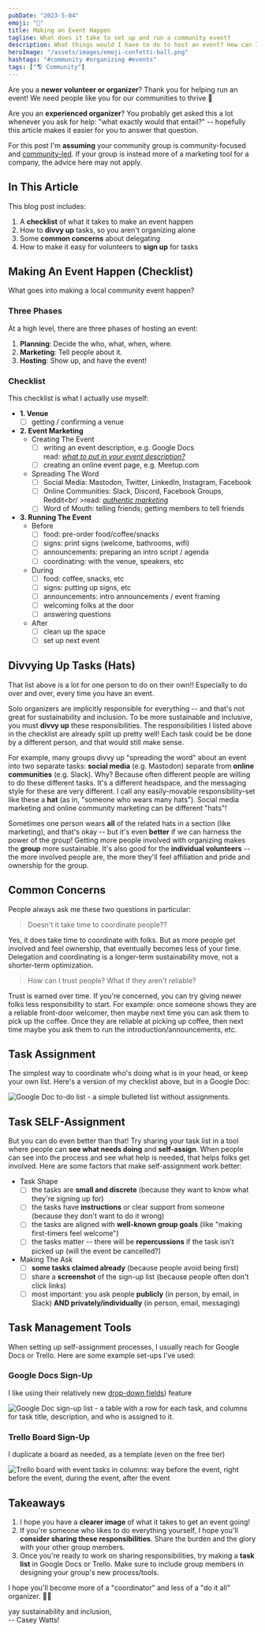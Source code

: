 ```yaml
---
pubDate: "2023-5-04"
emoji: "🎊"
title: Making an Event Happen
tagline: What does it take to set up and run a community event?
description: What things would I have to do to host an event? How can I divvy up tasks so I'm not doing it all myself? Once people want to help, how can I make it easy for them to sign up for tasks?
heroImage: "/assets/images/emoji-confetti-ball.png"
hashtags: "#community #organizing #events"
tags: ["🌎 Community"]
---
```


Are you a **newer volunteer or organizer**? Thank you for helping run an event! We need people like you for our communities to thrive 🙏

Are you an **experienced organizer**? You probably get asked this a lot whenever you ask for help: "what exactly would that entail?" -- hopefully this article makes it easier for you to answer that question.

For this post I'm **assuming** your community group is community-focused and [community-led](https://www.happyandeffective.com/blog/community-groups-community-led-vs-company-led). If your group is instead more of a marketing tool for a company, the advice here may not apply.

## In This Article

This blog post includes:

1. A **checklist** of what it takes to make an event happen
2. How to **divvy up** tasks, so you aren't organizing alone
3. Some **common concerns** about delegating
4. How to make it easy for volunteers to **sign up** for tasks

## Making An Event Happen (Checklist)

What goes into making a local community event happen?

### Three Phases

At a high level, there are three phases of hosting an event:

1. **Planning**: Decide the who, what, when, where.
2. **Marketing**: Tell people about it.
3. **Hosting**: Show up, and have the event!

### Checklist

This checklist is what I actually use myself:

- **1. Venue**
  - [ ] getting / confirming a venue
- **2. Event Marketing**
  - Creating The Event
    - [ ] writing an event description, e.g. Google Docs<br />read: _[what to put in your event description?](https://www.caseywatts.com/blog/making-event-descriptions-welcoming/)_
    - [ ] creating an online event page, e.g. Meetup.com
  - Spreading The Word
    - [ ] Social Media: Mastodon, Twitter, LinkedIn, Instagram, Facebook
    - [ ] Online Communities: Slack, Discord, Facebook Groups, Reddit<br/ >read: _[authentic marketing](https://www.caseywatts.com/blog/authentic-event-marketing/)_
    - [ ] Word of Mouth: telling friends; getting members to tell friends
- **3. Running The Event**
  - Before
    - [ ] food: pre-order food/coffee/snacks
    - [ ] signs: print signs (welcome, bathrooms, wifi)
    - [ ] announcements: preparing an intro script / agenda
    - [ ] coordinating: with the venue, speakers, etc
  - During
    - [ ] food: coffee, snacks, etc
    - [ ] signs: putting up signs, etc
    - [ ] announcements: intro announcements / event framing
    - [ ] welcoming folks at the door
    - [ ] answering questions
  - After
    - [ ] clean up the space
    - [ ] set up next event

## Divvying Up Tasks (Hats)

That list above is a lot for one person to do on their own!! Especially to do over and over, every time you have an event.

Solo organizers are implicitly responsible for everything -- and that's not great for sustainability and inclusion. To be more sustainable and inclusive, you must **divvy up** these responsibilities. The responsibilities I listed above in the checklist are already split up pretty well! Each task could be be done by a different person, and that would still make sense.

For example, many groups divvy up "spreading the word" about an event into two separate tasks: **social media** (e.g. Mastodon) separate from **online communities** (e.g. Slack). Why? Because often different people are willing to do these different tasks. It's a different headspace, and the messaging style for these are very different. I call any easily-movable responsibility-set like these a **hat** (as in, "someone who wears many hats"). Social media marketing and online community marketing can be different "hats"!

Sometimes one person wears **all** of the related hats in a section (like marketing), and that's okay -- but it's even **better** if we can harness the power of the group! Getting more people involved with organizing makes the **group** more sustainable. It's also good for the **individual volunteers** -- the more involved people are, the more they'll feel affiliation and pride and ownership for the group.

## Common Concerns

People always ask me these two questions in particular:

> Doesn't it take time to coordinate people??

Yes, it does take time to coordinate with folks. But as more people get involved and feel ownership, that eventually becomes less of your time. Delegation and coordinating is a longer-term sustainability move, not a shorter-term optimization.

> How can I trust people? What if they aren't reliable?

Trust is earned over time. If you're concerned, you can try giving newer folks less responsibility to start. For example: once someone shows they are a reliable front-door welcomer, then maybe next time you can ask them to pick up the coffee. Once they are reliable at picking up coffee, then next time maybe you ask them to run the introduction/announcements, etc.

## Task Assignment

The simplest way to coordinate who's doing what is in your head, or keep your own list. Here's a version of my checklist above, but in a Google Doc:

![Google Doc to-do list - a simple bulleted list without assignments.](/assets/images/2023-05-01-google-doc-simple.png)

## Task SELF-Assignment

But you can do even better than that! Try sharing your task list in a tool where people can **see what needs doing** and **self-assign**. When people can see into the process and see what help is needed, that helps folks get involved. Here are some factors that make self-assignment work better:

- Task Shape
  - [ ] the tasks are **small and discrete** (because they want to know what they're signing up for)
  - [ ] the tasks have **instructions** or clear support from someone (because they don't want to do it wrong)
  - [ ] the tasks are aligned with **well-known group goals** (like "making first-timers feel welcome")
  - [ ] the tasks matter -- there will be **repercussions** if the task isn't picked up (will the event be cancelled?)
- Making The Ask
  - [ ] **some tasks claimed already** (because people avoid being first)
  - [ ] share a **screenshot** of the sign-up list (because people often don't click links)
  - [ ] most important: you ask people **publicly** (in person, by email, in Slack) **AND privately/individually** (in person, email, messaging)

## Task Management Tools

When setting up self-assignment processes, I usually reach for Google Docs or Trello. Here are some example set-ups I've used:

### Google Docs Sign-Up

I like using their relatively new [drop-down fields](https://support.google.com/docs/answer/10710316?hl=en)) feature

![Google Doc sign-up list - a table with a row for each task, and columns for task title, description, and who is assigned to it.](/assets/images/2023-05-01-google-doc-signup.png)

### Trello Board Sign-Up

I duplicate a board as needed, as a template (even on the free tier)

![Trello board with event tasks in columns: way before the event, right before the event, during the event, after the event](/assets/images/2023-05-01-trello-board.png)

## Takeaways

1. I hope you have a **clearer image** of what it takes to get an event going!
2. If you're someone who likes to do everything yourself, I hope you'll **consider sharing these responsibilities**. Share the burden and the glory with your other group members.
3. Once you're ready to work on sharing responsibilities, try making a **task list** in Google Docs or Trello. Make sure to include group members in designing your group's new process/tools.

I hope you'll become more of a "coordinator" and less of a "do it all" organizer. 👏🏻

<div class="text-right">
  <div>yay sustainability and inclusion,</div>
  <div>-- Casey Watts!</div>
</div>
